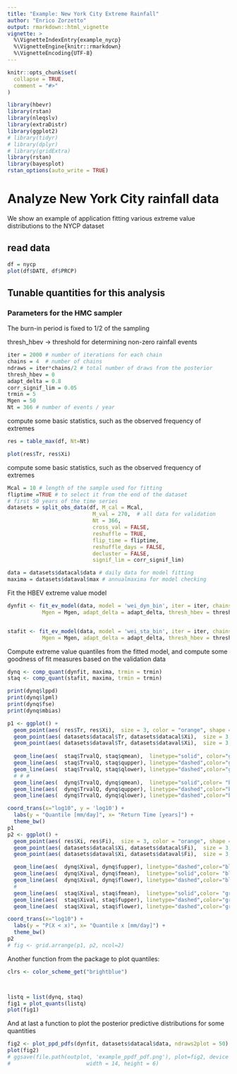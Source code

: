```yaml
---
title: "Example: New York City Extreme Rainfall"
author: "Enrico Zorzetto"
output: rmarkdown::html_vignette
vignette: >
  %\VignetteIndexEntry{example_nycp}
  %\VignetteEngine{knitr::rmarkdown}
  %\VignetteEncoding{UTF-8}
---
```


```r
knitr::opts_chunk$set(
  collapse = TRUE,
  comment = "#>"
)
```

```r
library(hbevr)
library(rstan)
library(nleqslv)
library(extraDistr)
library(ggplot2)
# library(tidyr)
# library(dplyr)
# library(gridExtra)
library(rstan)
library(bayesplot)
rstan_options(auto_write = TRUE)
```

# Analyze New York City rainfall data

We show an example of application fitting various extreme value distributions
to the NYCP dataset

## read data

```r
df = nycp
plot(df$DATE, df$PRCP)
```


## Tunable quantities for this analysis

### Parameters for the HMC sampler

The burn-in period is fixed to 1/2 of the sampling

thresh_hbev -> threshold for determining non-zero rainfall events
 
```r
iter = 2000 # number of iterations for each chain
chains = 4  # number of chains
ndraws = iter*chains/2 # total number of draws from the posterior
thresh_hbev = 0
adapt_delta = 0.8
corr_signif_lim = 0.05
trmin = 5 
Mgen = 50
Nt = 366 # number of events / year
```


compute some basic statistics, such as the observed frequency of extremes
```r
res = table_max(df, Nt=Nt)

plot(res$Tr, res$Xi)
```


compute some basic statistics, such as the observed frequency of extremes
```r
Mcal = 10 # length of the sample used for fitting
fliptime =TRUE # to select it from the end of the dataset
# first 50 years of the time series
datasets = split_obs_data(df, M_cal = Mcal,
                           M_val = 270,  # all data for validation
                           Nt = 366,
                           cross_val = FALSE, 
                           reshuffle = TRUE, 
                           flip_time = fliptime,
                           reshuffle_days = FALSE,
                           decluster = FALSE,
                           signif_lim = corr_signif_lim)

data = datasets$datacal$data # daily data for model fitting
maxima = datasets$dataval$max # annualmaxima for model checking
```

Fit the HBEV extreme value model
```r
dynfit <- fit_ev_model(data, model = 'wei_dyn_bin', iter = iter, chains=chains , 
           Mgen = Mgen, adapt_delta = adapt_delta, thresh_hbev = thresh_hbev, refresh = 400)


stafit <- fit_ev_model(data, model = 'wei_sta_bin', iter = iter, chains=chains , 
           Mgen = Mgen, adapt_delta = adapt_delta, thresh_hbev = thresh_hbev, refresh = 400)


```

Compute extreme value quantiles from the fitted model, and compute some 
goodness of fit measures based on the validation data
```r
dynq <- comp_quant(dynfit, maxima, trmin = trmin)
staq <- comp_quant(stafit, maxima, trmin = trmin)

print(dynq$lppd)
print(dynq$lpml)
print(dynq$fse)
print(dynq$mbias)
```

```r

p1 <- ggplot() +
  geom_point(aes( res$Tr, res$Xi),  size = 3, color = "orange", shape = 1) +
  geom_point(aes( datasets$datacal$Tr, datasets$datacal$Xi),  size = 3, color = "cyan", shape = 2) +
  geom_point(aes( datasets$dataval$Tr, datasets$dataval$Xi),  size = 3, color = "black", shape = 3) +
  
  geom_line(aes(  staq$TrvalQ, staq$qmean),  linetype="solid", color="green") +
  geom_line(aes(  staq$TrvalQ, staq$qupper), linetype="dashed",color="green") +
  geom_line(aes(  staq$TrvalQ, staq$qlower), linetype="dashed",color="green") +
  # # # 
  geom_line(aes(  dynq$TrvalQ, dynq$qmean),  linetype="solid",color= "blue") +
  geom_line(aes(  dynq$TrvalQ, dynq$qupper), linetype="dashed",color="blue") +
  geom_line(aes(  dynq$TrvalQ, dynq$qlower), linetype="dashed",color="blue") +

coord_trans(x="log10", y = 'log10') +
  labs(y = "Quantile [mm/day]", x= "Return Time [years]") +
  theme_bw()
p1
p2 <- ggplot() +
  geom_point(aes( res$Xi, res$Fi),  size = 3, color = "orange", shape = 1) +
  geom_point(aes( datasets$datacal$Xi, datasets$datacal$Fi),  size = 3, color = "cyan", shape = 2) +
  geom_point(aes( datasets$dataval$Xi, datasets$dataval$Fi),  size = 3, color = "black", shape = 3) +

  geom_line(aes(  dynq$Xival, dynq$fupper), linetype="dashed",color="blue") +
  geom_line(aes(  dynq$Xival, dynq$fmean),  linetype="solid",color= "blue") +
  geom_line(aes(  dynq$Xival, dynq$flower), linetype="dashed",color="blue") +
  # 
  geom_line(aes(  staq$Xival, staq$fmean),  linetype="solid",color= "green") +
  geom_line(aes(  staq$Xival, staq$fupper), linetype="dashed",color="green") +
  geom_line(aes(  staq$Xival, staq$flower), linetype="dashed",color="green") +

coord_trans(x="log10") +
  labs(y = "P(X < x)", x= "Quantile x [mm/day]") +
  theme_bw()
p2
# fig <- grid.arrange(p1, p2, ncol=2)
```

Another function from the package to plot quantiles:
```r
clrs <- color_scheme_get("brightblue")



listq = list(dynq, staq)
fig1 = plot_quants(listq)
plot(fig1)


```

And at last a function to plot the posterior predictive distributions for some quantities
```r

fig2 <- plot_ppd_pdfs(dynfit, datasets$datacal$data, ndraws2plot = 50)
plot(fig2)
# ggsave(file.path(outplot, 'example_ppdf_pdf.png'), plot=fig2, device = 'png',
#                        width = 14, height = 6)
```

